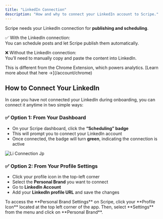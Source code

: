 ```yaml
---
title: "LinkedIn Connection"
description: "How and why to connect your LinkedIn account to Scripe."
---
```


Scripe needs your LinkedIn connection for **publishing and scheduling**.

✅ With the LinkedIn connection:\
You can schedule posts and let Scripe publish them automatically.

❌ Without the LinkedIn connection:\
You’ll need to manually copy and paste the content into LinkedIn.

<Info>
  This is different from the Chrome Extension, which powers analytics. [Learn more about that here →](/account/chrome)
</Info>

## How to Connect Your LinkedIn

In case you have not connected your LinkedIn during onboarding, you can connect it anytime in two simple ways:

### ✅ Option 1: From Your Dashboard

- On your Scripe dashboard, click the **“Scheduling” badge**
- This will prompt you to connect your LinkedIn account
- Once connected, the badge will turn **green**, indicating the connection is active

![Li Connection Jp](/images/li-connection.jpg)

### ✅ Option 2: From Your Profile Settings

- Click your profile icon in the top-left corner
- Select the **Personal Brand** you want to connect
- Go to **LinkedIn Account**
- Add your **LinkedIn profile URL** and save the changes

<Info>
  To access the **Personal Brand Settings** on Scripe, click your **Profile Icon** located at the top left corner of the app. Then, select **Settings** from the menu and click on **Personal Brand**.
</Info>